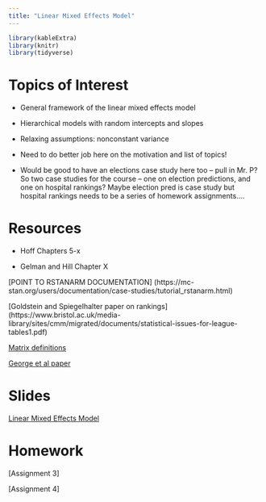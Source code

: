 ```yaml
---
title: "Linear Mixed Effects Model"
---
```


```r
library(kableExtra)
library(knitr)
library(tidyverse)
```


# Topics of Interest

- General framework of the linear mixed effects model

- Hierarchical models with random intercepts and slopes

- Relaxing assumptions: nonconstant variance

- Need to do better job here on the motivation and list of topics!

- Would be good to have an elections case study here too -- pull in Mr. P?  So two case studies for the course -- one on election predictions, and one on hospital rankings?  Maybe election pred is case study but hospital rankings needs to be a series of homework assignments....



# Resources

- Hoff Chapters 5-x

- Gelman and Hill Chapter X


[POINT TO RSTANARM DOCUMENTATION]
(https://mc-stan.org/users/documentation/case-studies/tutorial_rstanarm.html)

[Goldstein and Spiegelhalter paper on rankings] (https://www.bristol.ac.uk/media-library/sites/cmm/migrated/documents/statistical-issues-for-league-tables1.pdf)

[Matrix definitions](https://onlinecourses.science.psu.edu/statprogram/reviews/matrix-algebra/definitions)

[George et al paper](https://arxiv.org/pdf/1510.00842v2.pdf)


# Slides


[Linear Mixed Effects Model](decks/lme_01_deck.html)



# Homework

[Assignment 3]

[Assignment 4]



